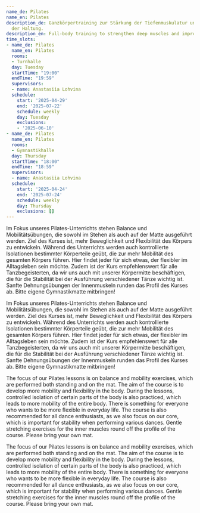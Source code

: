 ```yaml
---
name_de: Pilates
name_en: Pilates
description_de: Ganzkörpertraining zur Stärkung der Tiefenmuskulatur und Verbesserung
  der Haltung.
description_en: Full-body training to strengthen deep muscles and improve posture.
time_slots:
- name_de: Pilates
  name_en: Pilates
  rooms:
  - Turnhalle
  day: Tuesday
  startTime: "19:00"
  endTime: "19:59"
  supervisors:
  - name: Anastasiia Lohvina
  schedule:
    start: '2025-04-29'
    end: '2025-07-22'
    schedule: weekly
    day: Tuesday
    exclusions:
    - '2025-06-10'
- name_de: Pilates
  name_en: Pilates
  rooms:
  - Gymnastikhalle
  day: Thursday
  startTime: "18:00"
  endTime: "18:59"
  supervisors:
  - name: Anastasiia Lohvina
  schedule:
    start: '2025-04-24'
    end: '2025-07-24'
    schedule: weekly
    day: Thursday
    exclusions: []
---
```


<Locale value="de">
 

 Im Fokus unseres Pilates-Unterrichts stehen Balance und Mobilitätsübungen, die
sowohl im Stehen als auch auf der Matte ausgeführt werden. Ziel des Kurses ist,
mehr Beweglichkeit und Flexibilität des Körpers zu entwickeln. Während des
Unterrichts werden auch kontrollierte Isolationen bestimmter Körperteile geübt,
die zur mehr Mobilität des gesamten Körpers führen. Hier findet jeder für sich
etwas, der flexibler im Alltagsleben sein möchte. Zudem ist der Kurs
empfehlenswert für alle Tanzbegeisterten, da wir uns auch mit unserer
Körpermitte beschäftigen, die für die Stabilität bei der Ausführung
verschiedener Tänze wichtig ist. Sanfte Dehnungsübungen der Innenmuskeln runden
das Profil des Kurses ab.&nbsp;Bitte eigene Gymnastikmatte mitbringen! 

 Im Fokus unseres Pilates-Unterrichts stehen Balance und Mobilitätsübungen, die
sowohl im Stehen als auch auf der Matte ausgeführt werden. Ziel des Kurses ist,
mehr Beweglichkeit und Flexibilität des Körpers zu entwickeln. Während des
Unterrichts werden auch kontrollierte Isolationen bestimmter Körperteile geübt,
die zur mehr Mobilität des gesamten Körpers führen. Hier findet jeder für sich
etwas, der flexibler im Alltagsleben sein möchte. Zudem ist der Kurs
empfehlenswert für alle Tanzbegeisterten, da wir uns auch mit unserer
Körpermitte beschäftigen, die für die Stabilität bei der Ausführung
verschiedener Tänze wichtig ist. Sanfte Dehnungsübungen der Innenmuskeln runden
das Profil des Kurses ab.&nbsp;Bitte eigene Gymnastikmatte mitbringen!

</Locale>
<Locale value="en">
 

 The focus of our Pilates lessons is on balance and mobility exercises, which are
performed both standing and on the mat. The aim of the course is to develop more
mobility and flexibility in the body. During the lessons, controlled isolation
of certain parts of the body is also practiced, which leads to more mobility of
the entire body. There is something for everyone who wants to be more flexible
in everyday life. The course is also recommended for all dance enthusiasts, as
we also focus on our core, which is important for stability when performing
various dances. Gentle stretching exercises for the inner muscles round off the
profile of the course. Please bring your own mat. 

 The focus of our Pilates lessons is on balance and mobility exercises, which are
performed both standing and on the mat. The aim of the course is to develop more
mobility and flexibility in the body. During the lessons, controlled isolation
of certain parts of the body is also practiced, which leads to more mobility of
the entire body. There is something for everyone who wants to be more flexible
in everyday life. The course is also recommended for all dance enthusiasts, as
we also focus on our core, which is important for stability when performing
various dances. Gentle stretching exercises for the inner muscles round off the
profile of the course. Please bring your own mat.

</Locale>
